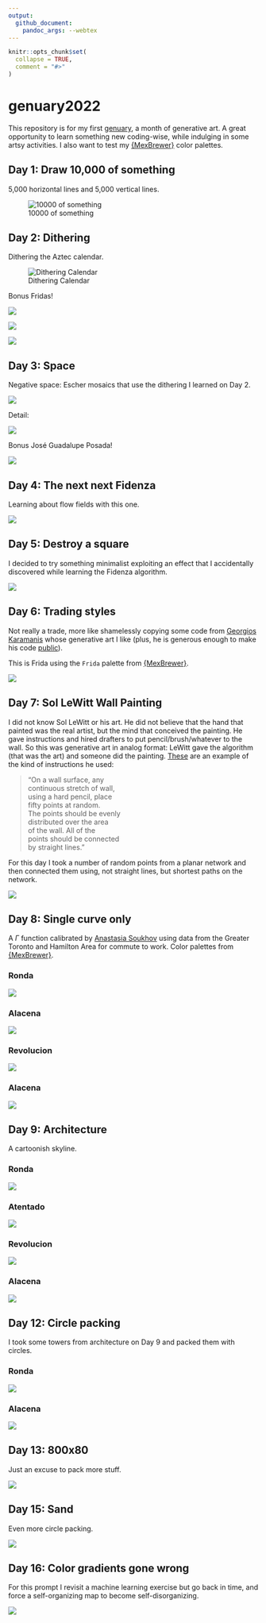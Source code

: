 ```yaml
---
output:
  github_document:
    pandoc_args: --webtex
---
```


<!-- README.md is generated from README.Rmd. Please edit that file -->

```r
knitr::opts_chunk$set(
  collapse = TRUE,
  comment = "#>"
)
```

# genuary2022

<!-- badges: start -->
<!-- badges: end -->

This repository is for my first [genuary](https://genuary.art/), a month of generative art. A great opportunity to learn something new coding-wise, while indulging in some artsy activities. I also want to test my [{MexBrewer}](https://paezha.github.io/MexBrewer/) color palettes.

## Day 1: Draw 10,000 of something

5,000 horizontal lines and 5,000 vertical lines.

![10000 of something](01-10000-of-something/README_files/figure-gfm/10000-of-something-alacena-1.png)

## Day 2: Dithering

Dithering the Aztec calendar.

![Dithering Calendar](02-dithering/README_files/figure-gfm/dithering-concha-1.png)

Bonus Fridas!

![](02-dithering/README_files/figure-gfm/dithering-frida-aurora-1.png)

![](02-dithering/README_files/figure-gfm/dithering-frida-concha-1.png)

![](02-dithering/README_files/figure-gfm/dithering-frida-frida-1.png)

## Day 3: Space

Negative space: Escher mosaics that use the dithering I learned on Day 2.

![](03-space/README_files/figure-gfm/space-escher-revolucion-1.png)

Detail:

![](03-space/README_files/figure-gfm/space-escher-revolucion-detail-1.png)

Bonus José Guadalupe Posada!

![](03-space/README_files/figure-gfm/space-posada-tierra-1.png)

## Day 4: The next next Fidenza

Learning about flow fields with this one.

![](04-fidenza/README_files/figure-gfm/paths-ex4-revolucion-1.png)

## Day 5: Destroy a square

I decided to try something minimalist exploiting an effect that I accidentally discovered while learning the Fidenza algorithm.

![](05-break-a-square/README_files/figure-gfm/break-square-atentado-1.png)

## Day 6: Trading styles

Not really a trade, more like shamelessly copying some code from [Georgios Karamanis](https://github.com/gkaramanis/aRtist/tree/main/genuary) whose generative art I like (plus, he is generous enough to make his code [public](https://github.com/gkaramanis/aRtist/tree/main/genuary/2021/2021-3)).

This is Frida using the `Frida` palette from [{MexBrewer}](https://paezha.github.io/MexBrewer/).

![](06-trade-styles/frida-frida.png)

## Day 7: Sol LeWitt Wall Painting

I did not know Sol LeWitt or his art. He did not believe that the hand that painted was the real artist, but the mind that conceived the painting. He gave instructions and hired drafters to put pencil/brush/whatever to the wall. So this was generative art in analog format: LeWitt gave the algorithm (that was the art) and someone did the painting. [These](https://observer.com/2012/10/here-are-the-instructions-for-sol-lewitts-1971-wall-drawing-for-the-school-of-the-mfa-boston/) are an example of the kind of instructions he used:

> "On a wall surface, any  
> continuous stretch of wall,  
> using a hard pencil, place  
> fifty points at random.  
> The points should be evenly  
> distributed over the area  
> of the wall. All of the  
> points should be connected  
> by straight lines."

For this day I took a number of random points from a planar network and then connected them using, not straight lines, but shortest paths on the network.

![](07-sol-lewitt-wall-drawing/slw_animation.gif)

## Day 8: Single curve only

A $\Gamma$ function calibrated by [Anastasia Soukhov](https://soukhova.github.io/AccessPack/) using data from the Greater Toronto and Hamilton Area for commute to work. Color palettes from [{MexBrewer}](https://paezha.github.io/MexBrewer/).

### Ronda

![](08-single-curve-only/single-curve-ronda.png)

### Alacena

![](08-single-curve-only/single-curve-alacena.png)

### Revolucion

![](08-single-curve-only/single-curve-revolucion.png)


### Alacena

![](08-single-curve-only/single-curve-atentado.png)

## Day 9: Architecture

A cartoonish skyline.

### Ronda

![](09-architecture/skyline-ronda.png)

### Atentado

![](09-architecture/skyline-atentado.png)

### Revolucion

![](09-architecture/skyline-revolucion.png)


### Alacena

![](09-architecture/skyline-alacena.png)

## Day 12: Circle packing

I took some towers from architecture on Day 9 and packed them with circles.

### Ronda

![](12-circle-packing/circle-packing-ronda.png)

### Alacena

![](12-circle-packing/circle-packing-alacena.png)

## Day 13: 800x80

Just an excuse to pack more stuff.

![](13-800x80/800x80-2.png)

## Day 15: Sand

Even more circle packing.

![](15-sand/sand-atentado-revolucion.png)

## Day 16: Color gradients gone wrong

For this prompt I revisit a machine learning exercise but go back in time, and force a self-organizing map to become self-disorganizing.

![](16-gradients-gone-wrong/ggw_animation_ronda.gif)

